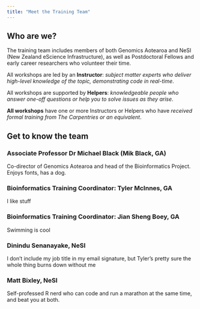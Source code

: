 ```yaml
---
title: "Meet the Training Team"
---
```


## Who are we?

The training team includes members of both Genomics Aotearoa and NeSI (New Zealand eScience Infrastructure), as well as Postdoctoral Fellows and early career researchers who volunteer their time. 

All workshops are led by an **Instructor**: *subject matter experts who deliver high-level knowledge of the topic, demonstrating code in real-time*.

All workshops are supported by **Helpers**: *knowledgeable people who answer one-off questions or help you to solve issues as they arise*.

**All workshops** have one or more Instructors or Helpers who have *received formal training from The Carpentries or an equivalent*.


## Get to know the team

### Associate Professor Dr Michael Black (Mik Black, GA)
Co-director of Genomics Aotearoa and head of the Bioinformatics Project. Enjoys fonts, has a dog. 

### Bioinformatics Training Coordinator: Tyler McInnes, GA
I like stuff

### Bioinformatics Training Coordinator: Jian Sheng Boey, GA
Swimming is cool

### Dinindu Senanayake, NeSI
I don't include my job title in my email signature, but Tyler's pretty sure the whole thing burns down without me

### Matt Bixley, NeSI
Self-professed R nerd who can code and run a marathon at the same time, and beat you at both. 


